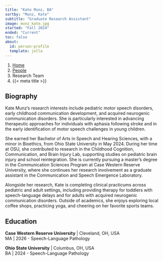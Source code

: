 ```yaml
---
title: "Kate Munz, BA"
sortby: "Munz, Kate"
subtitle: "Graduate Research Assistant"
image: munz_kate.jpg
started: "Fall 2024"
ended: "Current"
toc: false
about:
  id: person-profile
  template: jolla
---
```


```{=html}
<nav aria-label="breadcrumb">
  <ol class="breadcrumb">
    <li class="breadcrumb-item"><a href="../../index.html">Home</a></li>
    <li class="breadcrumb-item"><a href="../../people.html">People</a></li>
    <li class="breadcrumb-item active">Research Team</li>
    <li class="breadcrumb-item active" aria-current="page">{{< meta title >}}</li>
  </ol>
</nav>
```
::: {#person-profile}
## Biography

Kate Munz’s research interests include pediatric motor speech disorders, early childhood communication development, and acquired neurogenic communication disorders. She is particularly interested in advancing therapeutic approaches for individuals with aphasia following stroke and in the early identification of motor speech challenges in young children.

She earned her Bachelor of Arts in Speech and Hearing Sciences, with a minor in Bioethics, from Ohio State University in May 2024. During her time at OSU, she contributed to research in the Childhood Cognition, Communication, and Brain Injury Lab, supporting studies on pediatric brain injury and school reintegration. She is currently pursuing a master’s degree in the Communication Sciences Program at Case Western Reserve University, where she continues her research involvement as a graduate assistant in the Communication and Speech Emergence Laboratory.

Alongside her research, Kate is completing clinical practicums across pediatric and adult settings, including providing therapy for toddlers with speech-language delays and for adults with acquired neurogenic communication disorders. Outside of academics, she enjoys exploring local coffee shops, practicing yoga, and cheering on her favorite sports teams.

## Education

**Case Western Reserve University** \| Cleveland, OH, USA<br /> MA \| 2026
  - Speech-Language Pathology

**Ohio State University** \| Columbus, OH, USA<br /> BA \| 2024 
  - Speech-Language Pathology
  
:::
